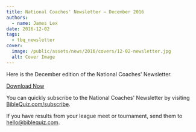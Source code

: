 ```yaml
---
title: National Coaches' Newsletter – December 2016
authors:
  - name: James Lex
date: 2016-12-02
tags:
  - tbq_newsletter
cover:
  image: /public/assets/news/2016/covers/12-02-newsletter.jpg
  alt: Cover Image
---
```


Here is the December edition of the National Coaches' Newsletter.

<a href="/assets/news/2016/12-newsletter.pdf" class="btn btn-primary">Download Now</a>

You can quickly subscribe to the National Coaches' Newsletter by visiting [BibleQuiz.com/subscribe](/subscribe).

If you have results from your league meet or tournament, send them to [hello@biblequiz.com](mailto:hello@biblequiz.com).
